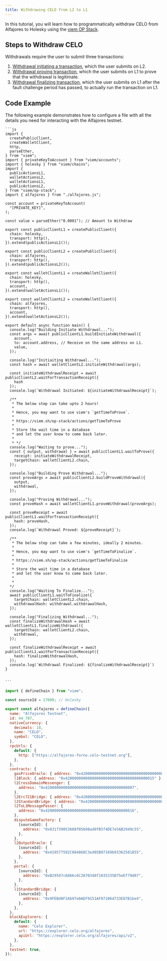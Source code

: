 ```yaml
---
title: Withdrawing CELO from L2 to L1
---
```



In this tutorial, you will learn how to programmatically withdraw CELO from Alfajores to Holesky using the [viem OP Stack](https://viem.sh/op-stack).  

## Steps to Withdraw CELO

Withdrawals require the user to submit three transactions:

1. [Withdrawal initiating a transaction](https://viem.sh/op-stack/actions/initiateWithdrawal), which the user submits on L2.
2. [Withdrawal proving transaction](https://viem.sh/op-stack/actions/proveWithdrawal), which the user submits on L1 to prove that the withdrawal is legitimate.
3. [Withdrawal finalizing transaction](https://viem.sh/op-stack/actions/finalizeWithdrawal), which the user submits on L1 after the fault challenge period has passed, to actually run the transaction on L1.

## Code Example

The following example demonstrates how to configure a file with all the details you need for interacting with the Alfajores testnet.

<Tabs>
  <TabItem value="index.js" label="index.js" default>

    ```js
    import {
      createPublicClient,
      createWalletClient,
      http,
      parseEther,
    } from "viem";
    import { privateKeyToAccount } from "viem/accounts";
    import { holesky } from "viem/chains";
    import {
      publicActionsL1,
      walletActionsL2,
      walletActionsL1,
      publicActionsL2,
    } from "viem/op-stack";
    import { alfajores } from "./alfajores.js";

    const account = privateKeyToAccount(
      "[PRIVATE_KEY]",
    );

    const value = parseEther("0.0001"); // Amount to Withdraw

    export const publicClientL1 = createPublicClient({
      chain: holesky,
      transport: http(),
    }).extend(publicActionsL1());

    export const publicClientL2 = createPublicClient({
      chain: alfajores,
      transport: http(),
    }).extend(publicActionsL2());

    export const walletClientL1 = createWalletClient({
      chain: holesky,
      transport: http(),
      account,
    }).extend(walletActionsL1());

    export const walletClientL2 = createWalletClient({
      chain: alfajores,
      transport: http(),
      account,
    }).extend(walletActionsL2());

    export default async function main() {
      console.log("Building Initiate Withdrawal...");
      const args = await publicClientL1.buildInitiateWithdrawal({
        account,
        to: account.address, // Receive on the same address on L1.
        value,
      });

      console.log("Initiaiting Withdrawal...");
      const hash = await walletClientL2.initiateWithdrawal(args);

      const initiateWithdrawalReceipt = await publicClientL2.waitForTransactionReceipt({
        hash
      });
      console.log(`Withdrawal Initiated: ${initiateWithdrawalReceipt}`);

      /**
       * The below step can take upto 2 hours!
       *
       * Hence, you may want to use viem's `getTimeToProve`.
       *
       * https://viem.sh/op-stack/actions/getTimeToProve
       *
       * Store the wait time in a database
       * and let the user know to come back later.
       *
       * */
      console.log("Waiting to prove...");
      const { output, withdrawal } = await publicClientL1.waitToProve({
        receipt: initiateWithdrawalReceipt,
        targetChain: walletClientL2.chain,
      });

      console.log("Building Prove Withdrawal...");
      const proveArgs = await publicClientL2.buildProveWithdrawal({
        output,
        withdrawal,
      });

      console.log("Proving Withdrawal...");
      const proveHash = await walletClientL1.proveWithdrawal(proveArgs);

      const proveReceipt = await publicClientL1.waitForTransactionReceipt({
        hash: proveHash,
      });
      console.log(`Withdrawal Proved: ${proveReceipt}`);

      /**
       * The below step can take a few minutes, ideally 2 minutes.
       *
       * Hence, you may want to use viem's `getTimeToFinalize`.
       *
       * https://viem.sh/op-stack/actions/getTimeToFinalize
       *
       * Store the wait time in a database
       * and let the user know to come back later.
       *
       *
      */
      console.log("Waiting To Finalize...");
      await publicClientL1.waitToFinalize({
        targetChain: walletClientL2.chain,
        withdrawalHash: withdrawal.withdrawalHash,
      });

      console.log("Finalizing Withdrawal...");
      const finalizeWithdrawalHash = await walletClientL1.finalizeWithdrawal({
        targetChain: walletClientL2.chain,
        withdrawal,
      });

      const finalizeWithdrawalReceipt = await publicClientL1.waitForTransactionReceipt({
        hash: finalizeWithdrawalHash,
      });
      console.log(`Withdrawal Finalized: ${finalizeWithdrawalReceipt}`)
    }


    ```

  </TabItem>

  <TabItem value="alfajores.js" label="alfajores.js">

```js
import { defineChain } from "viem";

const sourceId = 17000; // Holesky

export const alfajores = defineChain({
  name: "Alfajores Testnet",
  id: 44_787,
  nativeCurrency: {
    decimals: 18,
    name: "CELO",
    symbol: "CELO",
  },
  rpcUrls: {
    default: {
      http: ["https://alfajores-forno.celo-testnet.org"],
    },
  },
  contracts: {
    gasPriceOracle: { address: "0x420000000000000000000000000000000000000F" },
    l1Block: { address: "0x4200000000000000000000000000000000000015" },
    l2CrossDomainMessenger: {
      address: "0x4200000000000000000000000000000000000007",
    },
    l2Erc721Bridge: { address: "0x4200000000000000000000000000000000000014" },
    l2StandardBridge: { address: "0x4200000000000000000000000000000000000010" },
    l2ToL1MessagePasser: {
      address: "0x4200000000000000000000000000000000000016",
    },
    disputeGameFactory: {
      [sourceId]: {
        address: "0x831f39053688f05698ad0fB5f4DE7e56B2949c55",
      },
    },
    l2OutputOracle: {
      [sourceId]: {
        address: "0x419577592C884868C3ed85B97169b93362581855",
      },
    },
    portal: {
      [sourceId]: {
        address: "0xB29597c6866c6C2870348f1035335B75eEf79d07",
      },
    },
    l1StandardBridge: {
      [sourceId]: {
        address: "0x9FEBd0F16b97e0AEF9151AF07106d733E87B1be4",
      },
    },
  },
  blockExplorers: {
    default: {
      name: "Celo Explorer",
      url: "https://explorer.celo.org/alfajores",
      apiUrl: "https://explorer.celo.org/alfajores/api/v2",
    },
  },
  testnet: true,
});
```

  </TabItem>

</Tabs>
